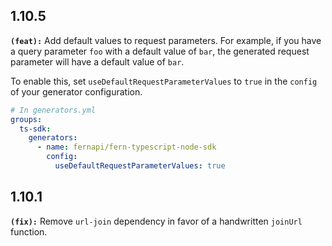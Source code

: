 ## 1.10.5
**`(feat):`** Add default values to request parameters.
For example, if you have a query parameter `foo` with a default value of `bar`, the generated request parameter will have a default value of `bar`.

To enable this, set `useDefaultRequestParameterValues` to `true` in the `config` of your generator configuration.
```yml
# In generators.yml
groups:
  ts-sdk:
    generators:
      - name: fernapi/fern-typescript-node-sdk
        config:
          useDefaultRequestParameterValues: true
```


## 1.10.1
**`(fix):`** Remove `url-join` dependency in favor of a handwritten `joinUrl` function.


